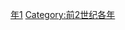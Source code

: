 {{Catnav|頁面分類|历史|歷史時代|年|前2世纪各年}}

{{catmore}}
{{Commons category|131 BC}}

[[Category:前130年代|年1]]
[[Category:前2世纪各年|Category:前2世纪各年]]